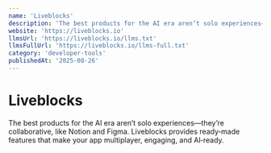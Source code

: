 ```yaml
---
name: 'Liveblocks'
description: 'The best products for the AI era aren’t solo experiences—they’re collaborative, like Notion and Figma. Liveblocks provides ready‑made features that make your app multiplayer, engaging, and AI‑ready.'
website: 'https://liveblocks.io'
llmsUrl: 'https://liveblocks.io/llms.txt'
llmsFullUrl: 'https://liveblocks.io/llms-full.txt'
category: 'developer-tools'
publishedAt: '2025-08-26'
---
```


# Liveblocks

The best products for the AI era aren’t solo experiences—they’re collaborative, like Notion and Figma. Liveblocks provides ready‑made features that make your app multiplayer, engaging, and AI‑ready.
